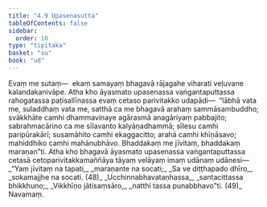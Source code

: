```yaml
---
title: "4.9 Upasenasutta"
tableOfContents: false
sidebar:
  order: 10
type: "tipitaka"
basket: "su"
book: "ud"
---
```



<DynamicBreadcrumb />

<Division number="39" book="ud" bookNo="18" page="131">

<Paragraph number="338" book="ud">
Evaṃ me sutaṃ—  ekaṃ samayaṃ bhagavā rājagahe viharati veḷuvane kalandakanivāpe. Atha kho āyasmato upasenassa vaṅgantaputtassa rahogatassa paṭisallīnassa evaṃ cetaso parivitakko udapādi—  “lābhā vata me, suladdhaṃ vata me, satthā ca me bhagavā arahaṃ sammāsambuddho; svākkhāte camhi dhammavinaye agārasmā anagāriyaṃ pabbajito; sabrahmacārino ca me sīlavanto kalyāṇadhammā; sīlesu camhi paripūrakārī; susamāhito camhi ekaggacitto; arahā camhi khīṇāsavo; mahiddhiko camhi mahānubhāvo. Bhaddakaṃ me jīvitaṃ, bhaddakaṃ maraṇan”ti.
</Paragraph>

<Paragraph number="339" book="ud">
Atha kho bhagavā āyasmato upasenassa vaṅgantaputtassa cetasā cetoparivitakkamaññāya tāyaṃ velāyaṃ imaṃ udānaṃ udānesi—
</Paragraph>

<Paragraph number="340" type="verses" book="ud">
_“Yaṃ jīvitaṃ na tapati,_  
_maraṇante na socati;_  
_Sa ve diṭṭhapado dhīro,_  
_sokamajjhe na socati. (48)_  

</Paragraph>

<Paragraph number="341" type="verses" book="ud">
_Ucchinnabhavataṇhassa,_  
_santacittassa bhikkhuno;_  
_Vikkhīṇo jātisaṃsāro,_  
_natthi tassa punabbhavo”ti. (49)_  


</Paragraph>
</Division>

<Paragraph number="342" type="center" book="ud">
Navamaṃ.
</Paragraph>